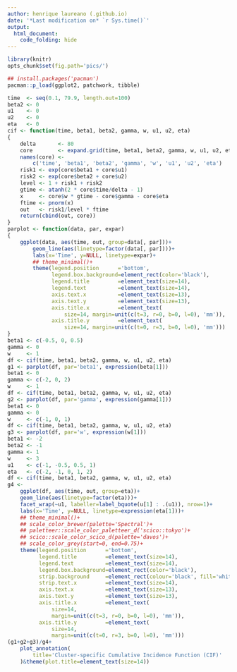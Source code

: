 ```yaml
---
author: henrique laureano (.github.io)
date: '*Last modification on* `r Sys.time()`'
output:
  html_document:
    code_folding: hide
---
```


```r
library(knitr)
opts_chunk$set(fig.path='pics/')
```

```r
## install.packages('pacman')
pacman::p_load(ggplot2, patchwork, tibble)
```

```r
time  <- seq(0.1, 79.9, length.out=100)
beta2 <- 0
u1    <- 0
u2    <- 0
eta   <- 0
cif <- function(time, beta1, beta2, gamma, w, u1, u2, eta)
{
    delta       <- 80
    core        <- expand.grid(time, beta1, beta2, gamma, w, u1, u2, eta)
    names(core) <-
        c('time', 'beta1', 'beta2', 'gamma', 'w', 'u1', 'u2', 'eta')
    risk1 <- exp(core$beta1 + core$u1)
    risk2 <- exp(core$beta2 + core$u2)
    level <- 1 + risk1 + risk2
    gtime <- atanh(2 * core$time/delta - 1)
    x     <- core$w * gtime - core$gamma - core$eta
    ftime <- pnorm(x)
    out   <- risk1/level * ftime
    return(cbind(out, core))
}
parplot <- function(data, par, expar)
{
    ggplot(data, aes(time, out, group=data[, par]))+
        geom_line(aes(linetype=factor(data[, par])))+
        labs(x='Time', y=NULL, linetype=expar)+
        ## theme_minimal()+
        theme(legend.position      ='bottom',
              legend.box.background=element_rect(color='black'), 
              legend.title         =element_text(size=14),
              legend.text          =element_text(size=14),
              axis.text.x          =element_text(size=13),
              axis.text.y          =element_text(size=13),
              axis.title.x         =element_text(
                  size=14, margin=unit(c(t=3, r=0, b=0, l=0), 'mm')),
              axis.title.y         =element_text(
                  size=14, margin=unit(c(t=0, r=3, b=0, l=0), 'mm')))
}
beta1 <- c(-0.5, 0, 0.5)
gamma <- 0
w     <- 1
df <- cif(time, beta1, beta2, gamma, w, u1, u2, eta)
g1 <- parplot(df, par='beta1', expression(beta[1]))
beta1 <- 0
gamma <- c(-2, 0, 2)
w     <- 1
df <- cif(time, beta1, beta2, gamma, w, u1, u2, eta)
g2 <- parplot(df, par='gamma', expression(gamma[1]))
beta1 <- 0
gamma <- 0
w     <- c(-1, 0, 1)
df <- cif(time, beta1, beta2, gamma, w, u1, u2, eta)
g3 <- parplot(df, par='w', expression(w[1]))
beta1 <- -2
beta2 <- -1
gamma <- 1
w     <- 3
u1    <- c(-1, -0.5, 0.5, 1)
eta   <- c(-2, -1, 0, 1, 2)
df <- cif(time, beta1, beta2, gamma, w, u1, u2, eta)
g4 <-
    ggplot(df, aes(time, out, group=eta))+
    geom_line(aes(linetype=factor(eta)))+
    facet_wrap(~u1, labeller=label_bquote(u[1] : .(u1)), nrow=1)+
    labs(x='Time', y=NULL, linetype=expression(eta[1]))+
    ## theme_minimal()+
    ## scale_color_brewer(palette='Spectral')+
    ## paletteer::scale_color_paletteer_d('scico::tokyo')+
    ## scico::scale_color_scico_d(palette='davos')+
    ## scale_color_grey(start=0, end=0.75)+
    theme(legend.position      ='bottom',
          legend.title         =element_text(size=14),
          legend.text          =element_text(size=14),
          legend.box.background=element_rect(color='black'), 
          strip.background     =element_rect(colour='black', fill='white'),
          strip.text.x         =element_text(size=14),
          axis.text.x          =element_text(size=13),
          axis.text.y          =element_text(size=13),
          axis.title.x         =element_text(
              size=14,
              margin=unit(c(t=3, r=0, b=0, l=0), 'mm')),
          axis.title.y         =element_text(
              size=14,
              margin=unit(c(t=0, r=3, b=0, l=0), 'mm')))
(g1+g2+g3)/g4+
    plot_annotation(
        title='Cluster-specific Cumulative Incidence Function (CIF)'
    )&theme(plot.title=element_text(size=14))
```
